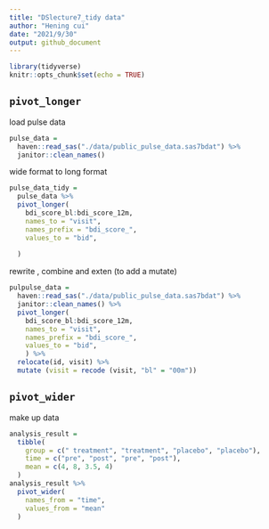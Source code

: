 ```yaml
---
title: "DSlecture7_tidy data"
author: "Hening cui"
date: "2021/9/30"
output: github_document
---
```


```r
library(tidyverse)
knitr::opts_chunk$set(echo = TRUE)
```


## `pivot_longer`

load pulse data

```r
pulse_data = 
  haven::read_sas("./data/public_pulse_data.sas7bdat") %>% 
  janitor::clean_names()
```

wide format to long format
```r
pulse_data_tidy = 
  pulse_data %>% 
  pivot_longer(
    bdi_score_bl:bdi_score_12m, 
    names_to = "visit",
    names_prefix = "bdi_score_",
    values_to = "bid",
    
  )

```

rewrite , combine and exten (to add a mutate)
```r
pulpulse_data = 
  haven::read_sas("./data/public_pulse_data.sas7bdat") %>% 
  janitor::clean_names() %>% 
  pivot_longer(
    bdi_score_bl:bdi_score_12m, 
    names_to = "visit",
    names_prefix = "bdi_score_",
    values_to = "bid",
    ) %>% 
  relocate(id, visit) %>% 
  mutate (visit = recode (visit, "bl" = "00m"))
```

## `pivot_wider`
make up data
```r
analysis_result = 
  tibble(
    group = c(" treatment", "treatment", "placebo", "placebo"),
    time = c("pre", "post", "pre", "post"),
    mean = c(4, 8, 3.5, 4)
  )
analysis_result %>% 
  pivot_wider(
    names_from = "time",
    values_from = "mean"
  )
  
```

